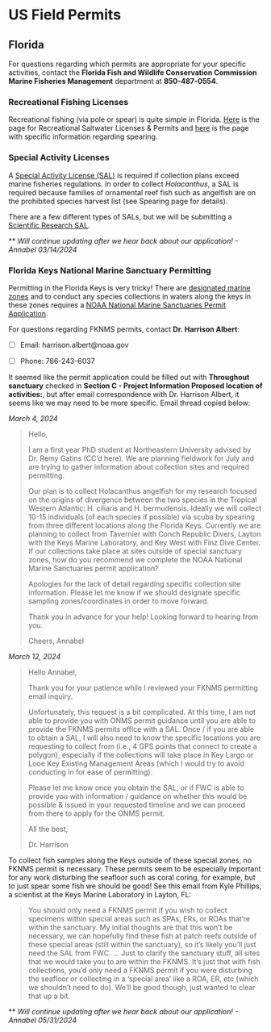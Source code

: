 # US Field Permits

## Florida
For questions regarding which permits are appropriate for your specific activities, contact the **Florida Fish and Wildlife Conservation Commission Marine Fisheries Management** department at **850-487-0554**.

### Recreational Fishing Licenses
Recreational fishing (via pole or spear) is quite simple in Florida. [Here](https://myfwc.com/license/recreational/saltwater-fishing/) is the page for Recreational Saltwater Licenses & Permits and [here](https://myfwc.com/fishing/saltwater/recreational/spearing/) is the page with specific information regarding spearing.

### Special Activity Licenses
A [Special Activity License (SAL)](https://myfwc.com/license/saltwater/special-activity-licenses/) is required if collection plans exceed marine fisheries regulations. In order to collect *Holacanthus*, a SAL is required because families of ornamental reef fish such as angelfish are on the prohibited species harvest list (see Spearing page for details).

There are a few different types of SALs, but we will be submitting a [Scientific Research SAL](https://myfwc.com/media/1193/sal-scientificresearch.pdf). 

** *Will continue updating after we hear back about our application! - Annabel 03/14/2024*

### Florida Keys National Marine Sanctuary Permitting
Permitting in the Florida Keys is very tricky! There are [designated marine zones](https://floridakeys.noaa.gov/fknms_map/welcome.html) and to conduct any species collections in waters along the keys in these zones requires a [NOAA National Marine Sanctuaries Permit Application](https://sanctuaries.noaa.gov/management/permits/). 

For questions regarding FKNMS permits, contact **Dr. Harrison Albert**:

- [ ] Email: harrison.albert@noaa.gov

- [ ] Phone: 786-243-6037 

It seemed like the permit application could be filled out with **Throughout sanctuary** checked in **Section C - Project Information Proposed location of activities:**, but after email correspondence with Dr. Harrison Albert, it seems like we may need to be more specific. Email thread copied below:

*March 4, 2024*

>Hello,
>
>I am a first year PhD student at Northeastern University advised by Dr. Remy Gatins (CC’d here). We are planning fieldwork for July and are trying to gather information about collection sites and required permitting. 
>
>Our plan is to collect Holacanthus angelfish for my research focused on the origins of divergence between the two species in the Tropical Western Atlantic: H. ciliaris and H. bermudensis. Ideally we will collect 10-15 individuals (of each species if possible) via scuba by spearing from three different locations along the Florida Keys. Currently we are planning to collect from Tavernier with Conch Republic Divers, Layton with the Keys Marine Laboratory, and Key West with Finz Dive Center. If our collections take place at sites outside of special sanctuary zones, how do you recommend we complete the NOAA National Marine Sanctuaries permit application?
>
>Apologies for the lack of detail regarding specific collection site information. Please let me know if we should designate specific sampling zones/coordinates in order to move forward.
>
>Thank you in advance for your help! Looking forward to hearing from you.
>
>Cheers,
>Annabel

*March 12, 2024*

>Hello Annabel, 
>
>Thank you for your patience while I reviewed your FKNMS permitting email inquiry. 
>
>Unfortunately, this request is a bit complicated. At this time, I am not able to provide you with ONMS permit guidance until you are able to provide the FKNMS permits office with a SAL. Once / if you are able to obtain a SAL, I will also need to know the specific locations you are requesting to collect from (i.e., 4 GPS points that connect to create a polygon), especially if the collections will take place in Key Largo or Looe Key Existing Management Areas (which I would try to avoid conducting in for ease of permitting). 
>
>Please let me know once you obtain the SAL, or if FWC is able to provide you with information / guidance on whether this would be possible & issued in your requested timeline and we can proceed from there to apply for the ONMS permit. 
>
>All the best, 
>
>Dr. Harrison

To collect fish samples along the Keys outside of these special zones, no FKNMS permit is necessary. These permits seem to be especially important for any work disturbing the seafloor such as coral coring, for example, but to just spear some fish we should be good! See this email from Kyle Phillips, a scientist at the Keys Marine Laboratory in Layton, FL:

>You should only need a FKNMS permit if you wish to collect specimens within special areas such as SPAs, ERs, or ROAs that're within the sanctuary. My initial thoughts are that this won't be necessary, we can hopefully find these fish at patch reefs outside of these special areas (still within the sanctuary), so it's likely you'll just need the SAL from FWC.
> ...
>Just to clarify the sanctuary stuff, all sites that we would take you to are within the FKNMS. It's just that with fish collections, you'd only need a FKNMS permit if you were disturbing the seafloor or collecting in a 'special area' like a ROA, ER, etc (which we shouldn't need to do). We'll be good though, just wanted to clear that up a bit.


** *Will continue updating after we hear back about our application! - Annabel 05/31/2024*
